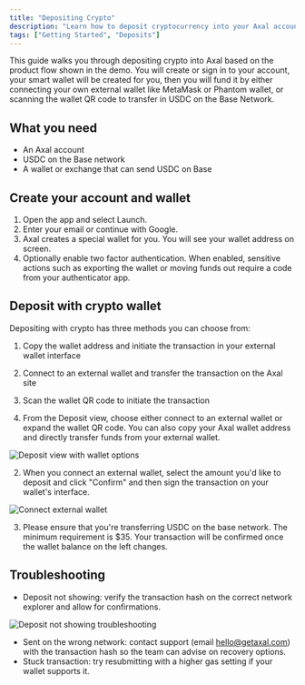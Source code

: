 ```yaml
---
title: "Depositing Crypto"
description: "Learn how to deposit cryptocurrency into your Axal account"
tags: ["Getting Started", "Deposits"]
---
```


This guide walks you through depositing crypto into Axal based on the product flow shown in the demo. You will create or sign in to your account, your smart wallet will be created for you, then you will fund it by either connecting your own external wallet like MetaMask or Phantom wallet, or scanning the wallet QR code to transfer in USDC on the Base Network.

## What you need

- An Axal account
- USDC on the Base network
- A wallet or exchange that can send USDC on Base

## Create your account and wallet

1. Open the app and select Launch.
2. Enter your email or continue with Google.
3. Axal creates a special wallet for you. You will see your wallet address on screen.
4. Optionally enable two factor authentication. When enabled, sensitive actions such as exporting the wallet or moving funds out require a code from your authenticator app.

## Deposit with crypto wallet

Depositing with crypto has three methods you can choose from:

1. Copy the wallet address and initiate the transaction in your external wallet interface
2. Connect to an external wallet and transfer the transaction on the Axal site
3. Scan the wallet QR code to initiate the transaction

1. From the Deposit view, choose either connect to an external wallet or expand the wallet QR code. You can also copy your Axal wallet address and directly transfer funds from your external wallet.

![Deposit view with wallet options](/Depositting%20Crypto(Images)/Screen%20Shot%202025-09-09%20at%2012.52.41%20AM.png)

2. When you connect an external wallet, select the amount you'd like to deposit and click "Confirm" and then sign the transaction on your wallet's interface.

![Connect external wallet](/Depositting%20Crypto(Images)/Screen%20Shot%202025-09-09%20at%2012.54.44%20AM.png)

3. Please ensure that you're transferring USDC on the base network. The minimum requirement is $35. Your transaction will be confirmed once the wallet balance on the left changes.

## Troubleshooting

- Deposit not showing: verify the transaction hash on the correct network explorer and allow for confirmations.

![Deposit not showing troubleshooting](/Depositting%20Crypto(Images)/Screen%20Shot%202025-09-09%20at%201.33.12%20AM.png)

- Sent on the wrong network: contact support (email hello@getaxal.com) with the transaction hash so the team can advise on recovery options.
- Stuck transaction: try resubmitting with a higher gas setting if your wallet supports it.
